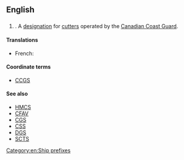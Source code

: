 {{wikipedia|Canadian Coast Guard Ship}}
==English==

==={{initialism-old|en}}===
{{en-initialism}}

# {{initialism of|Canadian Coast Guard Cutter}}. A [[designation]] for [[cutter]]s operated by the [[w:Canadian Coast Guard|Canadian Coast Guard]].

====Translations====
{{trans-top}}
* French: {{t-|fr|CGCC}}
{{trans-mid}}
{{trans-bottom}}

====Coordinate terms====
* [[CCGS]]

====See also====
* [[HMCS]]
* [[CFAV]]
* [[CGS]]
* [[CSS]]
* [[DGS]]
* [[SCTS]]

[[Category:en:Ship prefixes]]